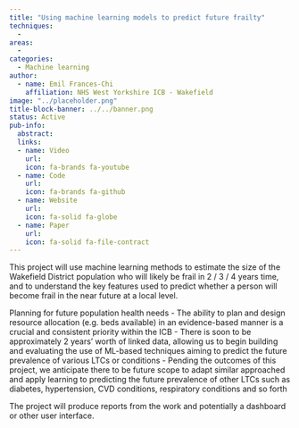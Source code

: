 ```yaml
---
title: "Using machine learning models to predict future frailty"
techniques:
  -
areas:
  -
categories:
  - Machine learning
author:
  - name: Emil Frances-Chi
    affiliation: NHS West Yorkshire ICB - Wakefield
image: "../placeholder.png"
title-block-banner: ../../banner.png
status: Active
pub-info:
  abstract:
  links:
  - name: Video
    url:
    icon: fa-brands fa-youtube
  - name: Code
    url:
    icon: fa-brands fa-github
  - name: Website
    url:
    icon: fa-solid fa-globe
  - name: Paper
    url:
    icon: fa-solid fa-file-contract
---
```


This project will use machine learning methods to estimate the size of the Wakefield District population who will likely be frail in 2 / 3 / 4 years time, and to understand the key features used to predict whether a person will become frail in the near future at a local level.

Planning for future population health needs
- The ability to plan and design resource allocation (e.g. beds available) in an evidence-based manner is a crucial and consistent priority within the ICB
- There is soon to be approximately 2 years’ worth of linked data, allowing us to begin building and evaluating the use of ML-based techniques aiming to predict the future prevalence of various LTCs or conditions
- Pending the outcomes of this project, we anticipate there to be future scope to adapt similar approached and apply learning to predicting the future prevalence of other LTCs such as diabetes, hypertension, CVD conditions, respiratory conditions and so forth

The project will produce reports from the work and potentially a dashboard or other user interface.
